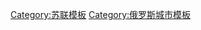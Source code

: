 {{Navbox
|name = 苏联的英雄城
|title =[[苏联]]的[[英雄城市 (苏联)|英雄城市]]
|state = {{{state|autocollapse}}}
|listclass = hlist
|image=[[File:Hero_of_the_Soviet_Union_medal.png|25px]]
|list1 =
<!-- Cities are ordered by date of award, then in alphabetical order when more than one award given at one time: -->
*[[圣彼得堡|列宁格勒]]
*[[敖德薩]]
*[[塞瓦斯托波爾]]
*[[伏尔加格勒|斯大林格勒]]
*[[基輔]]
*[[布列斯特要塞]]
*[[莫斯科]]
*[[克赤]]
*[[新罗西斯克]]
*[[明斯克]]
*[[圖拉 (圖拉州)|圖拉]]
*[[摩爾曼斯克]]
*[[斯摩棱斯克]] 
}}<noinclude>

{{collapsible option}}

[[Category:苏联模板]]
[[Category:俄罗斯城市模板]]
</noinclude>